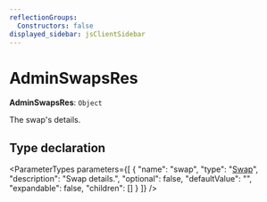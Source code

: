 ```yaml
---
reflectionGroups:
  Constructors: false
displayed_sidebar: jsClientSidebar
---
```



# AdminSwapsRes

 **AdminSwapsRes**: `Object`

The swap's details.

## Type declaration

<ParameterTypes parameters={[
  {
    "name": "swap",
    "type": "[Swap](../classes/js_client.internal.Swap.mdx)",
    "description": "Swap details.",
    "optional": false,
    "defaultValue": "",
    "expandable": false,
    "children": []
  }
]} />
